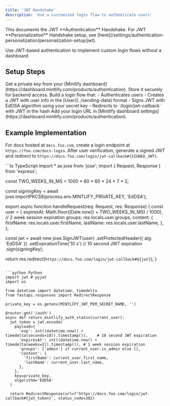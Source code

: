 ```yaml
---
title: 'JWT Handshake'
description: 'Use a customized login flow to authenticate users'
---
```


<Info>
  This documents the JWT **Authentication** Handshake. For JWT **Personalization** Handshake setup, see [here](/settings/authentication-personalization/personalization-setup/jwt).
</Info>

Use JWT-based authentication to implement custom login flows without a dashboard.

## Setup Steps

<Steps>
  <Step title="Generate a private key">
    Get a private key from your [Mintlify dashboard](https://dashboard.mintlify.com/products/authentication). Store it securely for backend access.
  </Step>
  <Step title="Create a login flow">
    Build a login flow that:
    - Authenticates users
    - Creates a JWT with user info in the [User](../sending-data) format
    - Signs JWT with EdDSA algorithm using your secret key
    - Redirects to `/login/jwt-callback` with JWT in the hash
  </Step>
  <Step title="Set login URL">
    Add your login URL in [Mintlify dashboard settings](https://dashboard.mintlify.com/products/authentication).
  </Step>
</Steps>

## Example Implementation

For docs hosted at `docs.foo.com`, create a login endpoint at `https://foo.com/docs-login`. After user verification, generate a signed JWT and redirect to `https://docs.foo.com/login/jwt-callback#{SIGNED_JWT}`.

<CodeGroup>
```ts TypeScript
import * as jose from 'jose';
import { Request, Response } from 'express';

const TWO_WEEKS_IN_MS = 1000 * 60 * 60 * 24 * 7 * 2;

const signingKey = await jose.importPKCS8(process.env.MINTLIFY_PRIVATE_KEY, 'EdDSA');

export async function handleRequest(req: Request, res: Response) {
  const user = {
    expiresAt: Math.floor((Date.now() + TWO_WEEKS_IN_MS) / 1000), // 2 week session expiration
    groups: res.locals.user.groups,
    content: {
      firstName: res.locals.user.firstName,
      lastName: res.locals.user.lastName,
    },
  };

  const jwt = await new jose.SignJWT(user)
    .setProtectedHeader({ alg: 'EdDSA' })
    .setExpirationTime('10 s') // 10 second JWT expiration
    .sign(signingKey);

  return res.redirect(`https://docs.foo.com/login/jwt-callback#${jwt}`);
}
```

```python Python
import jwt # pyjwt
import os

from datetime import datetime, timedelta
from fastapi.responses import RedirectResponse

private_key = os.getenv(MINTLIFY_JWT_PEM_SECRET_NAME, '')

@router.get('/auth')
async def return_mintlify_auth_status(current_user):
  jwt_token = jwt.encode(
    payload={
      'exp': int((datetime.now() + timedelta(seconds=10)).timestamp()),    # 10 second JWT expiration
      'expiresAt': int((datetime.now() + timedelta(weeks=2)).timestamp()), # 1 week session expiration
      'groups': ['admin'] if current_user.is_admin else [],
      'content': {
        'firstName': current_user.first_name,
        'lastName': current_user.last_name,
      },
    },
    key=private_key,
    algorithm='EdDSA'
  )

  return RedirectResponse(url=f'https://docs.foo.com/login/jwt-callback#{jwt_token}', status_code=302)
```
</CodeGroup>